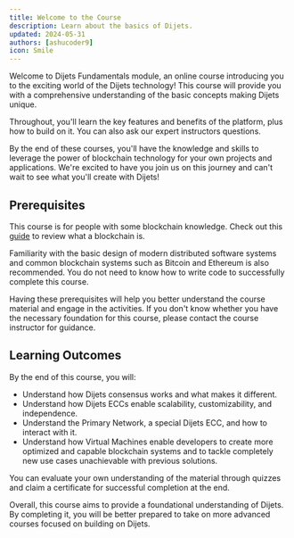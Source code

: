 ```yaml
---
title: Welcome to the Course
description: Learn about the basics of Dijets.
updated: 2024-05-31
authors: [ashucoder9]
icon: Smile
---
```


Welcome to Dijets Fundamentals module, an online course introducing you to the exciting world of the Dijets technology! This course will provide you with a comprehensive understanding of the basic concepts making Dijets unique.

Throughout, you'll learn the key features and benefits of the platform, plus how to build on it. You can also ask our expert instructors questions.

By the end of these courses, you'll have the knowledge and skills to leverage the power of blockchain technology for your own projects and applications. We're excited to have you join us on this journey and can't wait to see what you'll create with Dijets!

## Prerequisites

This course is for people with some blockchain knowledge. Check out this [guide](/guide/what-is-a-blockchain) to review what a blockchain is.

Familiarity with the basic design of modern distributed software systems and common blockchain systems such as Bitcoin and Ethereum is also recommended. You do not need to know how to write code to successfully complete this course.

Having these prerequisites will help you better understand the course material and engage in the activities. If you don't know whether you have the necessary foundation for this course, please contact the course instructor for guidance.


## Learning Outcomes

By the end of this course, you will:

- Understand how Dijets consensus works and what makes it different.
- Understand how Dijets ECCs enable scalability, customizability, and independence.
- Understand the Primary Network, a special Dijets ECC, and how to interact with it.
- Understand how Virtual Machines enable developers to create more optimized and capable blockchain systems and to tackle completely new use cases unachievable with previous solutions.

You can evaluate your own understanding of the material through quizzes and claim a certificate for successful completion at the end.

Overall, this course aims to provide a foundational understanding of Dijets. By completing it, you will be better prepared to take on more advanced courses focused on building on Dijets.